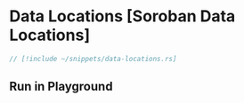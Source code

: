 
# Data Locations [Soroban Data Locations]

```rust
// [!include ~/snippets/data-locations.rs]
```

## Run in Playground

<Playground okashiID="blpbsfypzvnepqsvzftrrcxiwjyk" />
